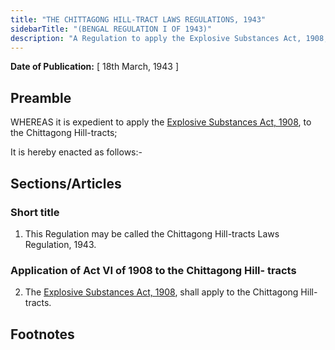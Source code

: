 ```yaml
---
title: "THE CHITTAGONG HILL-TRACT LAWS REGULATIONS, 1943"
sidebarTitle: "(BENGAL REGULATION I OF 1943)"
description: "A Regulation to apply the Explosive Substances Act, 1908, to the Chittagong Hill-tracts."
---
```


**Date of Publication:** [ 18th March, 1943 ]

## Preamble

WHEREAS it is expedient to apply the [Explosive Substances Act, 1908](/act-87.html "Explosive Substances Act, 1908"), to the Chittagong Hill-tracts;

It is hereby enacted as follows:-

## Sections/Articles

### Short title

1. This Regulation may be called the Chittagong Hill-tracts Laws Regulation, 1943.

### Application of Act VI of 1908 to the Chittagong Hill- tracts

2. The [Explosive Substances Act, 1908](/act-87.html "Explosive Substances Act, 1908"), shall apply to the Chittagong Hill-tracts.

## Footnotes
